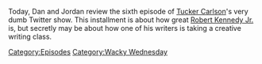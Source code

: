 {{DEFAULTSORT:
    #_EPISODE_0824:Tucker, The Man And His Twitter- Episode 3
}}{{Episode
    | title           = Tucker, The Man And His Twitter- Episode 3
    | caption         = Listen to this episode on [https://knowledgefight.libsyn.com/824-tucker-the-man-and-his-twitter-episode-3 Libsyn] [https://open.spotify.com/episode/7rpR2uSSkA0YAVCbtqfMCh Spotify], Read the [[Transcript/824: Tucker, The Man And His Twitter- Episode 3|Unofficial Transcript]], View discussion on [https://reddit.com/14pa8j4 Reddit]
    | episodeNumber   = 824
    | length          = 01:25:08
    | airDate         = July 3, 2023
    | episodeType     = [[:Category:Wacky Wednesday|Wacky Wednesday]]
    | appearance      = [[Peter Hotez]], [[Tucker Carlson]], [[Robert F. Kennedy Jr.]], [[Donald Trump]], [[Vladimir Putin]], [[Anna Merlin]], [[David Duke]], [[Garrison Keillor]]
    | previousEpisode = [[823: March 1, 2004]]
    | nextEpisode     = [[825: July 5, 2023]]
}}

{{Stub}}

Today, Dan and Jordan review the sixth episode of [[Tucker Carlson]]'s very dumb Twitter show.  This installment is about how great [[Robert Kennedy Jr.]] is, but secretly may be about how one of his writers is taking a creative writing class.

[[Category:Episodes]]
[[Category:Wacky Wednesday]]
